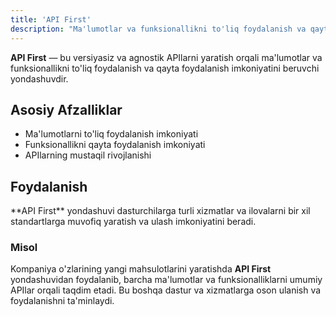 ```yaml
---
title: 'API First'
description: "Ma'lumotlar va funksionallikni to'liq foydalanish va qayta foydalanish uchun versiyasiz va agnostik APIlar yaratish."
---
```


**API First** — bu versiyasiz va agnostik APIlarni yaratish orqali ma'lumotlar va funksionallikni to'liq foydalanish va qayta foydalanish imkoniyatini beruvchi yondashuvdir.

## Asosiy Afzalliklar

- Ma'lumotlarni to'liq foydalanish imkoniyati
- Funksionallikni qayta foydalanish imkoniyati
- APIlarning mustaqil rivojlanishi

## Foydalanish

<Callout>
  **API First** yondashuvi dasturchilarga turli xizmatlar va ilovalarni bir xil standartlarga muvofiq yaratish va ulash
  imkoniyatini beradi.
</Callout>

### Misol

Kompaniya o'zlarining yangi mahsulotlarini yaratishda **API First** yondashuvidan foydalanib, barcha ma'lumotlar va funksionalliklarni umumiy APIlar orqali taqdim etadi. Bu boshqa dastur va xizmatlarga oson ulanish va foydalanishni ta'minlaydi.
